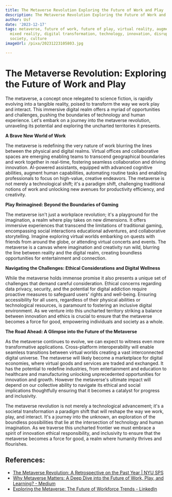 ```yaml
---
title: The Metaverse Revolution Exploring the Future of Work and Play
description: The Metaverse Revolution Exploring the Future of Work and Play
author: Usf
date: '2023-12-17'
tags: metaverse, future of work, future of play, virtual reality, augmented reality,
  mixed reality, digital transformation, technology, innovation, disruption, business,
  society, culture
imageUrl: /pixa/20231223105803.jpg

---
```

# The Metaverse Revolution: Exploring the Future of Work and Play

The metaverse, a concept once relegated to science fiction, is rapidly evolving into a tangible reality, poised to transform the way we work play and interact. This  immersive digital realm offers a myriad of opportunities and challenges, pushing the boundaries of technology and human experience. Let's embark on a journey into the metaverse revolution, unraveling  its potential and exploring the uncharted territories it  presents.

**A Brave New World of Work**

The metaverse is redefining the very nature of work blurring the lines between the physical and digital realms. Virtual offices and collaborative spaces are emerging enabling teams to transcend geographical boundaries and  work together in real-time, fostering seamless collaboration and driving innovation.  AI-powered assistants, equipped with advanced cognitive abilities, augment human capabilities, automating routine tasks and enabling professionals to  focus on high-value, creative endeavors. The metaverse is not merely a  technological shift; it's a paradigm  shift,  challenging traditional  notions of  work and unlocking new avenues for productivity  efficiency, and creativity.

**Play Reimagined: Beyond the Boundaries of Gaming**

The metaverse  isn't just a workplace revolution; it's  a playground for the imagination, a  realm where play takes on new dimensions. It offers immersive  experiences that transcend the  limitations  of traditional gaming, encompassing social interactions educational adventures, and  collaborative storytelling. Imagine exploring virtual worlds embarking on quests  with friends from around the globe, or attending virtual concerts and events. The metaverse is a canvas where imagination and creativity run wild, blurring the  line between reality and the digital realm, creating boundless opportunities for entertainment and connection.

**Navigating the Challenges: Ethical Considerations and Digital Wellness**

While the metaverse holds immense promise it also presents a unique set of challenges that demand careful consideration. Ethical  concerns regarding data  privacy, security, and the potential  for digital addiction require proactive measures to safeguard users' rights and  well-being. Ensuring accessibility for all users, regardless of their physical abilities or technological resources, is  paramount to  fostering an inclusive digital  environment. As we venture  into  this uncharted territory striking a balance between innovation and ethics is crucial to ensure that the metaverse  becomes a force for good, empowering individuals  and society as a whole.

**The Road Ahead: A Glimpse into the Future of the Metaverse**

As the metaverse continues to evolve, we can expect to  witness  even more transformative applications.  Cross-platform interoperability will enable seamless transitions between  virtual worlds creating a vast interconnected digital universe.  The metaverse will  likely become a marketplace for digital economies, where virtual  goods and services are traded and exchanged.  It  has the potential to redefine industries, from entertainment and  education to healthcare and manufacturing  unlocking unprecedented opportunities for  innovation and  growth. However the metaverse's ultimate impact will depend on our collective ability to  navigate its ethical  and social implications thoughtfully ensuring that it becomes a catalyst for progress and inclusivity.

The metaverse revolution is not merely a technological advancement; it's a societal transformation  a paradigm shift that will reshape the way we work, play, and interact. It's a journey into  the unknown, an exploration of  the boundless possibilities that  lie at the intersection of technology and human imagination. As we traverse this uncharted frontier we must embrace a spirit of innovation ethical responsibility, and inclusivity to ensure  that the metaverse becomes  a force for good, a realm  where humanity thrives and flourishes.

## References:
- [The Metaverse Revolution: A Retrospective on the Past Year | NYU SPS](https://www.sps.nyu.edu/homepage/emerging-technologies-collaborative/blog/2023/the-metaverse-revolution-a-retrospective-on-the-past-year.html)
- [Why Metaverse Matters: A Deep Dive into the Future of Work, Play, and Learning? - Medium](https://medium.com/@rajatranjan974/why-metaverse-matters-a-deep-dive-into-the-future-of-work-play-and-learning-f7fe33940a5c)
- [Exploring the Metaverse: The Future of Workforce Trends - LinkedIn](https://www.linkedin.com/pulse/exploring-metaverse-future-workforce-trends-kris-clelland)

